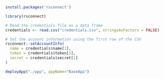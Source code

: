 ```r
install.packages('rsconnect')
```

```r
library(rsconnect)
```

```r
# Read the credentials file as a data frame
credentials <- read.csv("credentials.csv", stringsAsFactors = FALSE)

# Set the account information using the first row of the CSV
rsconnect::setAccountInfo(
  name = credentials$name[1], 
  token = credentials$token[1], 
  secret = credentials$secret[1]
)
```

```r
deployApp("./app", appName="BaseApp")
```
